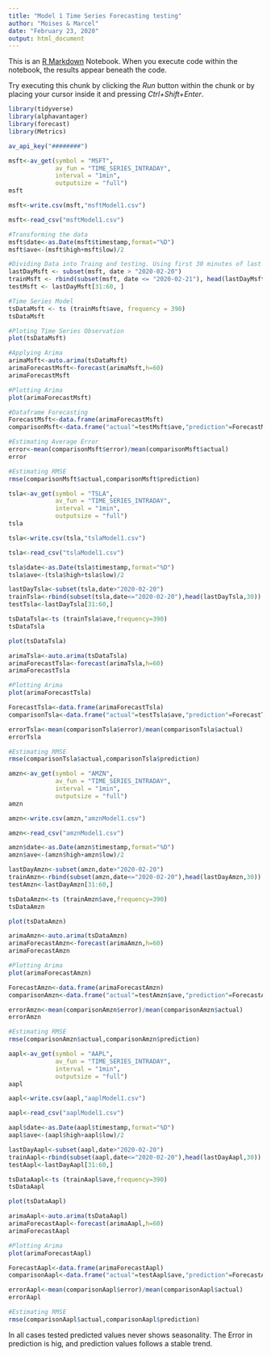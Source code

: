 ---
title: "Model 1 Time Series Forecasting testing"
author: "Moises & Marcel"
date: "February 23, 2020"
output: html_document
---

This is an [R Markdown](http://rmarkdown.rstudio.com) Notebook. When you execute code within the notebook, the results appear beneath the code. 

Try executing this chunk by clicking the *Run* button within the chunk or by placing your cursor inside it and pressing *Ctrl+Shift+Enter*. 

```{r}
library(tidyverse)
library(alphavantager)
library(forecast)
library(Metrics)
```
```{r}
av_api_key("########")
```
```{r}
msft<-av_get(symbol = "MSFT",
             av_fun = "TIME_SERIES_INTRADAY",
             interval = "1min",
             outputsize = "full")
msft
```
```{r}
msft<-write.csv(msft,"msftModel1.csv")
```
```{r}
msft<-read_csv("msftModel1.csv")
```


```{r}
#Transforming the data
msft$date<-as.Date(msft$timestamp,format="%D")
msft$ave<-(msft$high+msft$low)/2
```

```{r}
#Dividing Data into Traing and testing. Using first 30 minutes of last day as part of the training, this way the gap for after hours is avoided.
lastDayMsft <- subset(msft, date > "2020-02-20")
trainMsft <- rbind(subset(msft, date <= "2020-02-21"), head(lastDayMsft, 30))
testMsft <- lastDayMsft[31:60, ]
```
```{r}
#Time Series Model
tsDataMsft <- ts (trainMsft$ave, frequency = 390)
tsDataMsft
```
```{r}
#Ploting Time Series Observation
plot(tsDataMsft)
```

```{r}
#Applying Arima
arimaMsft<-auto.arima(tsDataMsft)
arimaForecastMsft<-forecast(arimaMsft,h=60)
arimaForecastMsft
```
```{r}
#Plotting Arima
plot(arimaForecastMsft)
```

```{r}
#Dataframe Forecasting
ForecastMsft<-data.frame(arimaForecastMsft)
comparisonMsft<-data.frame("actual"=testMsft$ave,"prediction"=ForecastMsft$Point.Forecast,"error"=ForecastMsft$Point-testMsft$ave)
```
```{r}
#Estimating Average Error
error<-mean(comparisonMsft$error)/mean(comparisonMsft$actual)
error
```
```{r}
#Estimating RMSE
rmse(comparisonMsft$actual,comparisonMsft$prediction)
```

```{r}
tsla<-av_get(symbol = "TSLA",
             av_fun = "TIME_SERIES_INTRADAY",
             interval = "1min",
             outputsize = "full")
tsla
```
```{r}
tsla<-write.csv(tsla,"tslaModel1.csv")
```
```{r}
tsla<-read_csv("tslaModel1.csv")
```
```{r}
tsla$date<-as.Date(tsla$timestamp,format="%D")
tsla$ave<-(tsla$high+tsla$low)/2
```

```{r}
lastDayTsla<-subset(tsla,date>"2020-02-20")
trainTsla<-rbind(subset(tsla,date<="2020-02-20"),head(lastDayTsla,30))
testTsla<-lastDayTsla[31:60,]
```
```{r}
tsDataTsla<-ts (trainTsla$ave,frequency=390)
tsDataTsla
```
```{r}
plot(tsDataTsla)
```
```{r}
arimaTsla<-auto.arima(tsDataTsla)
arimaForecastTsla<-forecast(arimaTsla,h=60)
arimaForecastTsla
```
```{r}
#Plotting Arima
plot(arimaForecastTsla)
```
```{r}
ForecastTsla<-data.frame(arimaForecastTsla)
comparisonTsla<-data.frame("actual"=testTsla$ave,"prediction"=ForecastTsla$Point.Forecast,"error"=ForecastTsla$Point-testTsla$ave)
```
```{r}
errorTsla<-mean(comparisonTsla$error)/mean(comparisonTsla$actual)
errorTsla
```
```{r}
#Estimating RMSE
rmse(comparisonTsla$actual,comparisonTsla$prediction)
```
```{r}
amzn<-av_get(symbol = "AMZN",
             av_fun = "TIME_SERIES_INTRADAY",
             interval = "1min",
             outputsize = "full")
amzn
```
```{r}
amzn<-write.csv(amzn,"amznModel1.csv")
```
```{r}
amzn<-read_csv("amznModel1.csv")
```
```{r}
amzn$date<-as.Date(amzn$timestamp,format="%D")
amzn$ave<-(amzn$high+amzn$low)/2
```

```{r}
lastDayAmzn<-subset(amzn,date>"2020-02-20")
trainAmzn<-rbind(subset(amzn,date<="2020-02-20"),head(lastDayAmzn,30))
testAmzn<-lastDayAmzn[31:60,]
```
```{r}
tsDataAmzn<-ts (trainAmzn$ave,frequency=390)
tsDataAmzn
```
```{r}
plot(tsDataAmzn)
```
```{r}
arimaAmzn<-auto.arima(tsDataAmzn)
arimaForecastAmzn<-forecast(arimaAmzn,h=60)
arimaForecastAmzn
```
```{r}
#Plotting Arima
plot(arimaForecastAmzn)
```
```{r}
ForecastAmzn<-data.frame(arimaForecastAmzn)
comparisonAmzn<-data.frame("actual"=testAmzn$ave,"prediction"=ForecastAmzn$Point.Forecast,"error"=ForecastAmzn$Point-testAmzn$ave)
```
```{r}
errorAmzn<-mean(comparisonAmzn$error)/mean(comparisonAmzn$actual)
errorAmzn
```
```{r}
#Estimating RMSE
rmse(comparisonAmzn$actual,comparisonAmzn$prediction)
```
```{r}
aapl<-av_get(symbol = "AAPL",
             av_fun = "TIME_SERIES_INTRADAY",
             interval = "1min",
             outputsize = "full")
aapl
```
```{r}
aapl<-write.csv(aapl,"aaplModel1.csv")
```
```{r}
aapl<-read_csv("aaplModel1.csv")
```
```{r}
aapl$date<-as.Date(aapl$timestamp,format="%D")
aapl$ave<-(aapl$high+aapl$low)/2
```

```{r}
lastDayAapl<-subset(aapl,date>"2020-02-20")
trainAapl<-rbind(subset(aapl,date<="2020-02-20"),head(lastDayAapl,30))
testAapl<-lastDayAapl[31:60,]
```
```{r}
tsDataAapl<-ts (trainAapl$ave,frequency=390)
tsDataAapl
```
```{r}
plot(tsDataAapl)
```
```{r}
arimaAapl<-auto.arima(tsDataAapl)
arimaForecastAapl<-forecast(arimaAapl,h=60)
arimaForecastAapl
```
```{r}
#Plotting Arima
plot(arimaForecastAapl)
```
```{r}
ForecastAapl<-data.frame(arimaForecastAapl)
comparisonAapl<-data.frame("actual"=testAapl$ave,"prediction"=ForecastAapl$Point.Forecast,"error"=ForecastAapl$Point-testAapl$ave)
```
```{r}
errorAapl<-mean(comparisonAapl$error)/mean(comparisonAapl$actual)
errorAapl
```
```{r}
#Estimating RMSE
rmse(comparisonAapl$actual,comparisonAapl$prediction)
```
In all cases tested predicted values never shows seasonality. The Error in prediction is hig, and prediction values follows a stable trend.